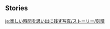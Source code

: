 {{EventTabs}}
==Stories==
{{TPRGT Story
|character          = Keqing
|time               = 2022-11-20
|zh                 = 
;今天是刻晴的生日哦，我们快去为她庆祝吧！
:'''盗宝团成员：'''那、那是玉衡星？赶紧把这批货带走！
:'''旅行者：'''来了大哥。
:'''盗宝团成员：'''快点快点！欸，你是&mdash;&mdash;
:'''盗宝团成员：'''啊&mdash;&mdash;！！！
:…
:'''派蒙：'''我们等会儿一起回璃月港吃饭，然后去夜市逛逛吧？
:'''刻晴：'''嗯，我也很久没去夜市了。旅行者意下如何？
:'''刻晴：'''…旅行者？
:'''刻晴：'''你刚才怎么不见了，你的脸怎么了？
:'''旅行者：'''呼…没什么，难得你今天休假，我们走吧。
|dialogue_review_zh = 难得你今天休假，我们走吧。
|en                 =
;Today is [[Keqing]]'s birthday, let's go and celebrate with her!
:'''Treasure Hoarder:''' T&mdash;That's the Yuheng!? Hurry up and take these goods away!
:'''Traveler:''' I'm here, boss.
:'''Treasure Hoarder:''' Hurry, hurry! Um... who are&mdash;
:'''Treasure Hoarder:''' Ah&mdash;!!!
:...
:'''Paimon:''' How about we go back to Liyue Harbor later for dinner and then walk around the night market?
:'''Keqing:''' Sure, it's been a while since I've been to the night market. Traveler, what do you think?
:'''Keqing:''' ...Traveler?
:'''Keqing:''' Where did you just go? And what happened to your face?
:'''Traveler:''' Phew... It's nothing. It's rare that you get a day off. Let's go.
|dialogue_review_en = It's rare that you get a day off. Let's go.
}}

[[ja:楽しい時間を思い出に残す写真/ストーリー/刻晴]]
